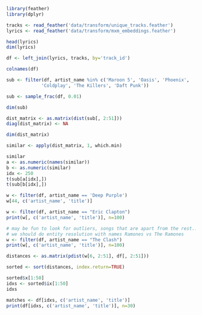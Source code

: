 
```r
library(feather)
library(dplyr)
```


```r
tracks <- read_feather('data/transform/unique_tracks.feather')
lyrics <- read_feather('data/transform/mxm_embeddings.feather')
```


```r
head(lyrics)
dim(lyrics)
```

```r
df <- left_join(lyrics, tracks, by='track_id')

colnames(df)

sub <- filter(df, artist_name %in% c('Maroon 5', 'Oasis', 'Phoenix',
             'Coldplay', 'The Killers', 'Daft Punk'))

sub <- sample_frac(df, 0.01)

dim(sub)
```

```r
dist_matrix <- as.matrix(dist(sub[, 2:51]))
diag(dist_matrix) <- NA

dim(dist_matrix)

similar <- apply(dist_matrix, 1, which.min)

similar
a <- as.numeric(names(similar))
b <- as.numeric(similar)
idx <- 250
t(sub[a[idx],])
t(sub[b[idx],])
```

```r
w <- filter(df, artist_name == 'Deep Purple')
w[44, c('artist_name', 'title')]
```

```r
w <- filter(df, artist_name == "Eric Clapton")
print(w[, c('artist_name', 'title')], n=100)

```


```r
# may be fun to look for outliers, songs that are apart from the rest...
# we should do entity resolution with names Ramones vs The Ramones
w <- filter(df, artist_name == "The Clash")
print(w[, c('artist_name', 'title')], n=100)

distances <- as.matrix(pdist(w[6, 2:51], df[, 2:51]))

sorted <- sort(distances, index.return=TRUE)

sorted$x[1:50]
idxs <- sorted$ix[1:50]
idxs

matches <- df[idxs, c('artist_name', 'title')]
print(df[idxs, c('artist_name', 'title')], n=30)
```